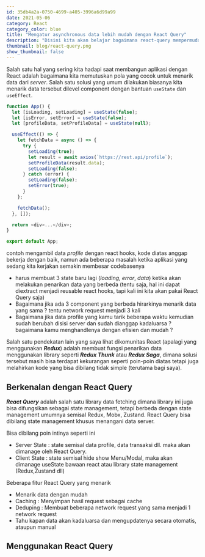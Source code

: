 ```yaml
---
id: 35db4a2a-0750-4699-a405-3996a6d99a99
date: 2021-05-06
category: React
category_color: blue
title: "Mengatur asynchronous data lebih mudah dengan React Query"
description: "Disini kita akan belajar bagaimana react-query mempermudah bagaimana kita mengatur asynchronous data di aplikasi react, mulai dari fetching, caching, synchronizing dan update server data"
thumbnail: blog/react-query.png
show_thumbnail: false
---
```


Salah satu hal yang sering kita hadapi saat membangun aplikasi dengan React adalah bagaimana kita memutuskan pola yang cocok untuk menarik data dari _server_. Salah satu solusi yang umum dilakukan biasanya kita menarik data tersebut dilevel component dengan bantuan `useState` dan `useEffect`. 

```javascript
function App() {
  let [isLoading, setLoading] = useState(false);
  let [isError, setError] = useState(false);
  let [profileData, setProfileData] = useState(null);

  useEffect(() => {
    let fetchData = async () => {
      try {
        setLoading(true);
        let result = await axios(`https://rest.api/profile`);
        setProfileData(result.data);
        setLoading(false);
      } catch (error) {
        setLoading(false);
        setError(true);
      }
    };

    fetchData();
  }, []);

  return <div>...</div>;
}

export default App;

```

contoh  mengambil data *profile* dengan react hooks, kode diatas anggap bekerja dengan baik, namun ada beberapa masalah ketika aplikasi yang sedang kita kerjakan semakin membesar codebasenya

- harus membuat 3 state baru lagi (*loading*, *error*, *data*)  ketika akan melakukan penarikan data yang berbeda (tentu saja, hal ini dapat diextract menjadi reusable react hooks, tapi kali ini kita akan pakai React Query saja)
- Bagaimana jika ada 3 component yang berbeda hirarkinya menarik data yang sama ? tentu network request menjadi 3 kali
- Bagaimana jika data profile yang kamu tarik beberapa waktu kemudian sudah berubah disisi server dan sudah dianggap kadaluarsa ? bagaimana kamu menghandlenya dengan efisien dan mudah ?

Salah satu pendekatan lain yang saya lihat dikomunitas React (apalagi yang menggunakan ***Redux***) adalah membuat fungsi penarikan data menggunakan library seperti ***Redux Thunk*** atau ***Redux Saga***, dimana solusi tersebut masih bisa terdapat kekurangan seperti poin-poin diatas tetapi juga melahirkan kode yang bisa dibilang tidak simple  (terutama bagi saya).

## Berkenalan dengan React Query

***React Query*** adalah salah satu library data fetching dimana library ini juga bisa difungsikan sebagai state management, tetapi berbeda dengan state management umumnya semisal Redux, Mobx, Zustand. React Query bisa dibilang state management khusus menangani data server. 

Bisa dibilang poin intinya seperti ini
- Server State : state semisal data profile, data transaksi dll. maka akan dimanage oleh React Query.
- Client State : state semisal hide show Menu/Modal, maka akan dimanage useState bawaan react atau library state management (Redux,Zustand dll)

Beberapa fitur React Query yang menarik
- Menarik data dengan mudah
- Caching : Menyimpan hasil request sebagai cache
- Deduping : Membuat beberapa network request yang sama menjadi 1 network request
- Tahu kapan data akan kadaluarsa dan mengupdatenya secara otomatis, ataupun manual

## Menggunakan React Query